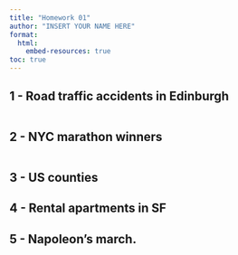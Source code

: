 ```yaml
---
title: "Homework 01"
author: "INSERT YOUR NAME HERE"
format: 
  html:
    embed-resources: true
toc: true
---
```


## 1 - Road traffic accidents in Edinburgh

```r

```

## 2 - NYC marathon winners

```r

```

## 3 - US counties


## 4 - Rental apartments in SF


## 5 - Napoleon’s march.
